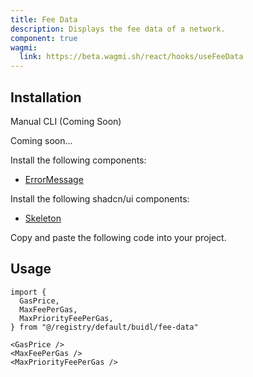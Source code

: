 ```yaml
---
title: Fee Data
description: Displays the fee data of a network.
component: true
wagmi:
  link: https://beta.wagmi.sh/react/hooks/useFeeData
---
```


<ComponentPreview
  name="fee-data-demo"
  className="[&_.preview>[data-orientation=vertical]]:sm:max-w-[70%]"
/>

## Installation

<Tabs defaultValue="manual">

<TabsList>
  <TabsTrigger value="manual">Manual</TabsTrigger>
  <TabsTrigger disabled={true} value="cli">
    CLI (Coming Soon)
  </TabsTrigger>
</TabsList>

<TabsContent value="cli">

<Steps>

<Step>Coming soon...</Step>

</Steps>

</TabsContent>

<TabsContent value="manual">

<Steps>

<Step>Install the following components:</Step>

- [ErrorMessage](/docs/components/error-message)

<Step>Install the following shadcn/ui components:</Step>

- [Skeleton](https://ui.shadcn.com/docs/components/skeleton)

<Step>Copy and paste the following code into your project.</Step>

<ComponentSource name="fee-data" />

</Steps>

</TabsContent>

</Tabs>

## Usage

```tsx
import {
  GasPrice,
  MaxFeePerGas,
  MaxPriorityFeePerGas,
} from "@/registry/default/buidl/fee-data"
```

```tsx
<GasPrice />
<MaxFeePerGas />
<MaxPriorityFeePerGas />
```
